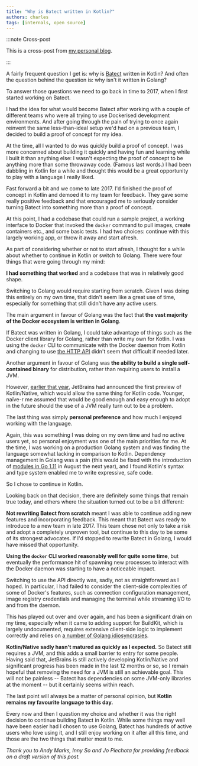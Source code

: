 ```yaml
---
title: "Why is Batect written in Kotlin?"
authors: charles
tags: [internals, open source]
---
```


:::note Cross-post

This is a cross-post from [my personal blog](https://charleskorn.com/2022/02/07/why-is-batect-written-in-kotlin/).

:::

A fairly frequent question I get is: why is [Batect](https://batect.dev/) written in Kotlin? And often the question behind the question is:
why isn't it written in Golang?

To answer those questions we need to go back in time to 2017, when I first started working on Batect.

I had the idea for what would become Batect after working with a couple of different teams who were all trying
to use Dockerised development environments. And after going through the pain of trying to once again reinvent the same less-than-ideal setup
we'd had on a previous team, I decided to build a proof of concept for my idea.

At the time, all I wanted to do was quickly build a proof of concept. I was more concerned about building it quickly and having fun and learning
while I built it than anything else: I wasn't expecting the proof of concept to be anything more than some throwaway code. (Famous last words.)
I had been dabbling in Kotlin for a while and thought this would be a great opportunity to play with a language I really liked.

Fast forward a bit and we come to late 2017. I'd finished the proof of concept in Kotlin and demoed it to my team for feedback. They gave some really
positive feedback and that encouraged me to seriously consider turning Batect into something more than a proof of concept.

At this point, I had a codebase that could run a sample project, a working interface to Docker that invoked the `docker` command to pull images, create
containers etc., and some basic tests. I had two choices: continue with this largely working app, or throw it away and start afresh.

As part of considering whether or not to start afresh, I thought for a while about whether to continue in Kotlin or switch to Golang.
There were four things that were going through my mind:

**I had something that worked** and a codebase that was in relatively good shape.

Switching to Golang would require starting from scratch. Given I was
doing this entirely on my own time, that didn't seem like a great use of time, especially for something that still didn't have any active users.

The main argument in favour of Golang was the fact that **the vast majority of the Docker ecosystem is written in Golang**.

If Batect was written in Golang, I could take advantage of things such as the Docker client library for Golang, rather than write my own for Kotlin.
I was using the `docker` CLI to communicate with the Docker daemon from Kotlin and changing to use [the HTTP API](https://docs.docker.com/engine/api/v1.41/)
didn't seem _that_ difficult if needed later.

Another argument in favour of Golang was **the ability to build a single self-contained binary** for distribution, rather than requiring users to install
a JVM.

However, [earlier that year](https://blog.jetbrains.com/kotlin/2017/04/kotlinnative-tech-preview-kotlin-without-a-vm/), JetBrains had
announced the first preview of Kotlin/Native, which would allow the same thing for Kotlin code. Younger, naïve-r me assumed that would be good enough
and easy enough to adopt in the future should the use of a JVM really turn out to be a problem.

The last thing was simply **personal preference** and how much I enjoyed working with the language.

Again, this was something I was doing on my own time and had no active users yet, so personal enjoyment was one of the main priorities for me.
At the time, I was working on a production Golang system and was finding the language somewhat lacking in comparison to Kotlin. Dependency management in
Golang was a pain (this would be fixed with the introduction of [modules in Go 1.11](https://go.dev/doc/go1.11#modules) in August the next year), and I found
Kotlin's syntax and type system enabled me to write expressive, safe code.

So I chose to continue in Kotlin.

Looking back on that decision, there are definitely some things that remain true today, and others where the situation turned out to be
a bit different:

**Not rewriting Batect from scratch** meant I was able to continue adding new features and incorporating feedback. This meant that Batect was ready to
introduce to a new team in late 2017. This team chose not only to take a risk and adopt a completely unproven tool, but continue to this day to be some
of its strongest advocates. If I'd stopped to rewrite Batect in Golang, I would have missed that opportunity.

**Using the `docker` CLI worked reasonably well for quite some time**, but eventually the performance hit of spawning new processes to interact with the Docker
daemon was starting to have a noticeable impact.

Switching to use the API directly was, sadly, not as straightforward as I hoped. In particular, I had failed to consider the client-side complexities of some
of Docker's features, such as connection configuration management, image registry credentials and managing the terminal while streaming I/O to and from the daemon.

This has played out over and over again, and has been a significant drain on my time, especially when it came to adding support for BuildKit, which is largely
undocumented, requires extensive client-side logic to implement correctly and relies on
[a number of Golang idiosyncrasies](https://github.com/batect/batect/commit/98262d74c3e26b36b9d89eebb2838c48365e68d5).

**Kotlin/Native sadly hasn't matured as quickly as I expected.** So Batect still requires a JVM, and this adds a small barrier to entry for some people. Having
said that, JetBrains is still actively developing Kotlin/Native and significant progress has been made in the last 12 months or so, so I remain hopeful that
removing the need for a JVM is still an achievable goal. This will not be painless -- Batect has dependencies on some JVM-only libraries at the moment --
but it certainly seems within reach.

The last point will always be a matter of personal opinion, but **Kotlin remains my favourite language to this day.**

Every now and then I question my choice and whether it was the right decision to continue building Batect in Kotlin. While some things may well have been easier had
I chosen to use Golang, Batect has hundreds of active users who love using it, and I still enjoy working on it after all this time, and those are the two things that
matter most to me.

_Thank you to Andy Marks, Inny So and Jo Piechota for providing feedback on a draft version of this post._

